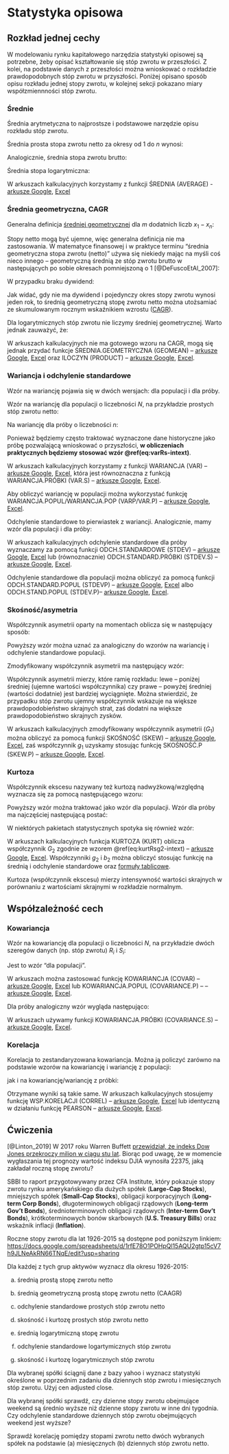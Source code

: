 # Statystyka opisowa {#statystyka_opisowa}

## Rozkład jednej cechy

W modelowaniu rynku kapitałowego narzędzia statystyki opisowej są potrzebne, żeby opisać kształtowanie się stóp zwrotu w przeszłości. Z kolei, na podstawie danych z przeszłości można wnioskować o rozkładzie prawdopodobnych stóp zwrotu w przyszłości. Poniżej opisano sposób opisu rozkładu jednej stopy zwrotu, w kolejnej sekcji pokazano miary współzmiennności stóp zwrotu.  

### Średnie

Średnia arytmetyczna to najprostsze i podstawowe narzędzie opisu rozkładu stóp zwrotu. 

Średnia prosta stopa zwrotu netto za okresy od $1$ do $n$ wynosi: 

\begin{equation}  
\bar{R} = \frac{\sum_{i=1}^n R_i}{n}
(\#eq:sredniaR-intext)
\end{equation}

Analogicznie, średnia stopa zwrotu brutto:

\begin{equation}  
\bar{\boldsymbol{\mathcal{R}}} = \frac{\sum_{i=1}^n \boldsymbol{\mathcal{R}}_i}{n} = 1 + \bar{R}
(\#eq:sredniaRp-intext)
\end{equation}

Średnia stopa logarytmiczna:

\begin{equation}  
\bar{r} = \frac{\sum_{i=1}^n r_i}{n}
(\#eq:sredniar-intext)
\end{equation}

W arkuszach kalkulacyjnych korzystamy z funkcji ŚREDNIA (AVERAGE) - [arkusze Google](<https://support.google.com/docs/answer/3093615?hl=pl>), [Excel](<https://support.microsoft.com/pl-pl/office/%C5%9Brednia-funkcja-047bac88-d466-426c-a32b-8f33eb960cf6>)


### Średnia geometryczna, CAGR

Generalna definicja [średniej geometrycznej](<https://pl.wikipedia.org/wiki/%C5%9Arednia_geometryczna>) dla $m$ dodatnich liczb $x_1 - x_n$:

\begin{equation}  
G = \sqrt[n]{\prod_{i=1}^n x_i} = \sqrt[n]{x_1\cdot x_2\cdot \cdot \cdot x_n} = (x_1\cdot x_2\cdot \cdot \cdot x_n)^{1/n}
(\#eq:sredniagx-intext)
\end{equation}

Stopy netto mogą być ujemne, więc generalna definicja nie ma zastosowania. W matematyce finansowej i w praktyce terminu "średnia geometryczna stopa zwrotu (netto)" używa się niekiedy mając na myśli coś nieco innego -- geometryczną średnią ze stóp zwrotu brutto w następujących po sobie okresach pomniejszoną o 1 [@DeFuscoEtAl_2007]:

\begin{equation}  
R_G = \left(\prod_{i=1}^t \boldsymbol{\mathcal{R}}_i\right)^{\frac{1}{t}} - 1 = \left[\prod_{i=1}^t (1+R_i)\right]^{\frac{1}{t}} - 1
(\#eq:sredniagR-intext)
\end{equation}

W przypadku braku dywidend:

\begin{equation}  
R_G = \left(\frac{P_t}{P_0} \right)^{\frac{1}{t}} - 1
(\#eq:sredniagP-intext)
\end{equation}

Jak widać, gdy nie ma dywidend i pojedynczy okres stopy zwrotu wynosi jeden rok, to średnią geometryczną stopę zwrotu netto można utożsamiać ze skumulowanym rocznym wskaźnikiem wzrostu ([CAGR](<https://pl.wikipedia.org/wiki/Skumulowany_roczny_wska%C5%BAnik_wzrostu>)).

Dla logarytmicznych stóp zwrotu nie liczymy średniej geometrycznej. Warto jednak zauważyć, że:

\begin{equation}  
R_G = e^{\bar{r}}-1
(\#eq:sredniaglog-intext)
\end{equation}

W arkuszach kalkulacyjnych nie ma gotowego wzoru na CAGR, mogą się jednak przydać funkcje ŚREDNIA.GEOMETRYCZNA (GEOMEAN) -- [arkusze Google](<https://support.google.com/docs/answer/3094001?hl=pl>), [Excel](<https://support.microsoft.com/pl-pl/office/%C5%9Brednia-geometryczna-funkcja-db1ac48d-25a5-40a0-ab83-0b38980e40d5>) oraz ILOCZYN (PRODUCT) -- [arkusze Google](<https://support.google.com/docs/answer/3093502?hl=pl>), [Excel](<https://support.microsoft.com/pl-pl/office/product-function-e46128aa-0cd8-4a45-915c-6a6f90c06ec8>).


### Wariancja i odchylenie standardowe

Wzór na wariancję pojawia się w dwóch wersjach: dla populacji i dla próby. 

Wzór na wariancję dla populacji o liczebności $N$, na przykładzie prostych stóp zwrotu netto:

\begin{equation}  
\sigma^2_R = \frac{\sum_{i=1}^N \left(R_i-\bar{R}\right)^2}{N}
(\#eq:varR-intext)
\end{equation}

Na wariancję dla próby o liczebności $n$:

\begin{equation}  
s^2_R = \frac{\sum_{i=1}^n \left(R_i-\bar{R}\right)^2}{n-1}
(\#eq:varRs-intext)
\end{equation}

Ponieważ będziemy często traktować wyznaczone dane historyczne jako próbę pozwalającą wnioskować o przyszłości, __w obliczeniach praktycznych będziemy stosować wzór \@ref(eq:varRs-intext)__. 

W arkuszach kalkulacyjnych korzystamy z funkcji WARIANCJA (VAR) -- [arkusze Google](<https://support.google.com/docs/answer/3094063?hl=pl>), [Excel](<https://support.microsoft.com/pl-pl/office/wariancja-funkcja-1f2b7ab2-954d-4e17-ba2c-9e58b15a7da2>), która jest równoznaczna z funkcją WARIANCJA.PRÓBKI (VAR.S) -- [arkusze Google](<https://support.google.com/docs/answer/9387478?hl=pl>), [Excel](<https://support.microsoft.com/pl-pl/office/wariancja-pr%C3%B3bki-funkcja-913633de-136b-449d-813e-65a00b2b990b>). 

Aby obliczyć wariancję w populacji można wykorzystać funkcję WARIANCJA.POPUL/WARIANCJA.POP (VARP/VAR.P) -- [arkusze Google](<https://support.google.com/docs/answer/3094113?hl=pl>), [Excel](<https://support.microsoft.com/pl-pl/office/wariancja-pop-funkcja-73d1285c-108c-4843-ba5d-a51f90656f3a>).

Odchylenie standardowe to pierwiastek z wariancji. Analogicznie, mamy wzór dla populacji i dla próby:

\begin{equation}  
\sigma_R = \sqrt{\sigma^2_R} = \sqrt{\frac{\sum_{i=1}^N \left(R_i-\bar{R}\right)^2}{N}}
(\#eq:sdR-intext)
\end{equation}

\begin{equation}  
s_R = \sqrt{s^2_R} = \sqrt{\frac{\sum_{i=1}^n \left(R_i-\bar{R}\right)^2}{n-1}}
(\#eq:sdRs-intext)
\end{equation}

W arkuszach kalkulacyjnych odchylenie standardowe dla próby wyznaczamy za pomocą funkcji ODCH.STANDARDOWE (STDEV) -- [arkusze Google](<https://support.google.com/docs/answer/3094054?hl=pl>), [Excel](<https://support.microsoft.com/pl-pl/office/odch-standardowe-funkcja-51fecaaa-231e-4bbb-9230-33650a72c9b0>) lub (równoznacznie) ODCH.STANDARD.PRÓBKI (STDEV.S) -- [arkusze Google](<https://support.google.com/docs/answer/9387538?hl=pl>), [Excel](<https://support.microsoft.com/pl-pl/office/odch-standard-pr%C3%B3bki-funkcja-7d69cf97-0c1f-4acf-be27-f3e83904cc23>). 

Odchylenie standardowe dla populacji można obliczyć za pomocą funkcji ODCH.STANDARD.POPUL (STDEVP) -- [arkusze Google](<https://support.google.com/docs/answer/3094105?hl=pl>), [Excel](<https://support.microsoft.com/pl-pl/office/odch-standard-popul-funkcja-1f7c1c88-1bec-4422-8242-e9f7dc8bb195>) albo ODCH.STAND.POPUL (STDEV.P)-- [arkusze Google](<https://support.google.com/docs/answer/9387532?hl=pl>), [Excel](<https://support.microsoft.com/pl-pl/office/odch-stand-popul-funkcja-6e917c05-31a0-496f-ade7-4f4e7462f285>). 
 
### Skośność/asymetria

Współczynnik asymetrii oparty na momentach oblicza się w następujący sposób:

\begin{equation}  
g_{1(R)} = \frac{1}{n}\sum_{i=1}^n\left(\frac{R_i-\bar{R}}{\sigma_R}\right)^3
(\#eq:skewRg1-intext)
\end{equation}

Powyższy wzór można uznać za analogiczny do wzorów na wariancję i odchylenie standardowe populacji. 

Zmodyfikowany współczynnik asymetrii ma następujący wzór:

\begin{equation}  
G_{1(R)} = \frac{\sqrt{n(n-1)}}{n-2}g_{1(R)}
(\#eq:skewRG1-intext)
\end{equation}

Współczynnik asymetrii mierzy, które ramię rozkładu: lewe -- poniżej średniej (ujemne wartości współczynnika) czy prawe -- powyżej średniej (wartości dodatnie) jest bardziej wyciągnięte. Można stwierdzić, że przypadku stóp zwrotu ujemny współczynnik wskazuje na większe prawdopodobieństwo skrajnych strat, zaś dodatni na większe prawdopodobieństwo skrajnych zysków. 

W arkuszach kalkulacyjnych zmodyfikowany współczynnik asymetrii ($G_1$) można obliczyć za pomocą funkcji SKOŚNOŚĆ (SKEW) -- [arkusze Google](<https://support.google.com/docs/answer/3094101?hl=pl>), [Excel](<https://support.microsoft.com/pl-pl/office/sko%C5%9Bno%C5%9B%C4%87-funkcja-bdf49d86-b1ef-4804-a046-28eaea69c9fa>), zaś współczynnik $g_1$ uzyskamy stosując funkcję SKOŚNOŚĆ.P (SKEW.P) -- [arkusze Google](<https://support.google.com/docs/answer/9368569?hl=pl>), [Excel](<https://support.microsoft.com/pl-pl/office/sko%C5%9Bno%C5%9B%C4%87-p-funkcja-76530a5c-99b9-48a1-8392-26632d542fcb>).


### Kurtoza

Współczynnik ekscesu nazywany też kurtozą nadwyżkową/względną wyznacza się za pomocą następującego wzoru: 

\begin{equation}  
g_{2(R)} = \frac{1}{n}\sum_{i=1}^n\left(\frac{R_i-\bar{R}}{\sigma_R}\right)^4-3
(\#eq:kurtRg2-intext)
\end{equation}

Powyższy wzór można traktować jako wzór dla populacji. Wzór dla próby ma najczęściej następującą postać: 

\begin{equation}  
G_{2(R)} = \frac{n-1}{(n-2)(n-3)}\left[(n+1)g_{2(R)}+6\right]
(\#eq:kurtRsg2-intext)
\end{equation}

W niektórych pakietach statystycznych spotyka się również wzór: 

\begin{equation}  
b_{2(R)} = \frac{1}{n}\sum_{i=1}^n\left(\frac{R_i-\bar{R}}{s_R}\right)^4-3
(\#eq:kurtRb2-intext)
\end{equation}

W arkuszach kalkulacyjnych funkcja KURTOZA (KURT) oblicza współczynnik $G_2$ zgodnie ze wzorem \@ref(eq:kurtRsg2-intext) -- [arkusze Google](<https://support.google.com/docs/answer/3093634?hl=pl>), [Excel](<https://support.microsoft.com/pl-pl/office/kurtoza-funkcja-bc3a265c-5da4-4dcb-b7fd-c237789095ab>). Współczynniki $g_2$ i $b_2$ można obliczyć stosując funkcję na średnią i odchylenie standardowe oraz [formuły tablicowe](<https://support.microsoft.com/pl-pl/office/tworzenie-formu%C5%82y-tablicowej-e43e12e0-afc6-4a12-bc7f-48361075954d>). 

Kurtoza (współczynnik ekscesu) mierzy intensywność wartości skrajnych w porównaniu z wartościami skrajnymi w rozkładzie normalnym. 

<!-- ### Mediana -->

<!-- ### Kwantyle -->

## Współzależność cech

### Kowariancja

Wzór na kowariancję dla populacji o liczebności $N$, na przykładzie dwóch szeregów danych (np. stóp zwrotu) $R_i$ i $S_i$:

\begin{equation}  
\sigma_{RS} = \frac{\sum_{i=1}^N \left(R_i-\bar{R}\right)\left(S_i-\bar{S}\right)}{N}
(\#eq:covarR-intext)
\end{equation}

Jest to wzór "dla populacji". 

W arkuszach można zastosować funkcję KOWARIANCJA (COVAR) -- [arkusze Google](<https://support.google.com/docs/answer/3093993?hl=pl>), [Excel](<https://support.microsoft.com/pl-pl/office/kowariancja-funkcja-50479552-2c03-4daf-bd71-a5ab88b2db03>) lub KOWARIANCJA.POPUL (COVARIANCE.P) -- -- [arkusze Google](<https://support.google.com/docs/answer/9386301?hl=pl>), [Excel](<https://support.microsoft.com/pl-pl/office/kowariancja-popul-funkcja-6f0e1e6d-956d-4e4b-9943-cfef0bf9edfc>).

Dla próby analogiczny wzór wygląda następująco:

\begin{equation}  
s_{RS} = \frac{\sum_{i=1}^n \left(R_i-\bar{R}\right)\left(S_i-\bar{S}\right)}{n-1}
(\#eq:covarsR-intext)
\end{equation}

W arkuszach używamy funkcji KOWARIANCJA.PRÓBKI (COVARIANCE.S) -- [arkusze Google](<https://support.google.com/docs/answer/9365675?hl=pll>), [Excel](<https://support.microsoft.com/pl-pl/office/kowariancja-pr%C3%B3bki-funkcja-0a539b74-7371-42aa-a18f-1f5320314977>).


### Korelacja

Korelacja to zestandaryzowana kowariancja. Można ją policzyć zarówno na podstawie wzorów na kowariancję i wariancję z populacji:

\begin{equation}  
\rho_{RS} = \frac{\sigma_{RS}}{\sigma_R \sigma_S}
(\#eq:corrho-intext)
\end{equation}

jak i na kowariancję/wariancję z próbki:

\begin{equation}  
r_{RS} = \frac{s_{RS}}{s_R s_S}
(\#eq:corr-intext)
\end{equation}

Otrzymane wyniki są takie same. W arkuszach kalkulacyjnych stosujemy funkcję WSP.KORELACJI (CORREL) -- [arkusze Google](<https://support.google.com/docs/answer/3093990?hl=pl>), [Excel](<https://support.microsoft.com/pl-pl/office/wsp-korelacji-funkcja-995dcef7-0c0a-4bed-a3fb-239d7b68ca92>) lub identyczną w działaniu funkcję PEARSON -- [arkusze Google](<https://support.google.com/docs/answer/3094092?hl=pl>), [Excel](<https://support.microsoft.com/pl-pl/office/pearson-funkcja-0c3e30fc-e5af-49c4-808a-3ef66e034c18>).

## Ćwiczenia

<!--Linton 4 
Recently, Warren Buffett has predicted that the Dow Jones index will exceed one million in a hundred years time. Given that the current level of the index is 22400, what annual rate of return is he assuming?

https://www.cnbc.com/2017/09/21/dow-1-million-warren-buffett-says-it-can-happen.html

-->

:::{.exercise #linton4}
[@Linton_2019]
W 2017 roku Warren Buffett [przewidział, że indeks Dow Jones przekroczy milion w ciągu stu lat](<https://www.cnbc.com/2017/09/21/dow-1-million-warren-buffett-says-it-can-happen.html>). Biorąc pod uwagę, że w momencie wygłaszania tej prognozy wartość indeksu DJIA wynosiła 22375, jaką zakładał roczną stopę zwrotu?
:::

:::{.exercise #sbbi}
SBBI to raport przygotowywany przez CFA Institute, który pokazuje stopy zwrotu rynku amerykańskiego dla dużych spółek (__Large-Cap Stocks__), mniejszych spółek (__Small-Cap Stocks__), obligacji korporacyjnych (__Long-term Corp Bonds__), długoterminowych obligacji rządowych (__Long-term Gov't Bonds__), średnioterminowych obligacji rządowych (__Inter-term Gov't Bonds__), krótkoterminowych bonów skarbowych (__U.S. Treasury Bills__) oraz wskaźnik inflacji (__Inflation__). 

Roczne stopy zwrotu dla lat 1926-2015 są dostępne pod poniższym linkiem: <https://docs.google.com/spreadsheets/d/1rfE78O1POHpQl15AQU2gtp15cV7h9JLNeAkRN66TNqE/edit?usp=sharing>

Dla każdej z tych grup aktywów wyznacz dla okresu 1926-2015: 

a) średnią prostą stopę zwrotu netto

b) średnią geometryczną prostą stopę zwrotu netto (CAAGR)

c) odchylenie standardowe prostych stóp zwrotu netto

d) skośność i kurtozę prostych stóp zwrotu netto

e) średnią logarytmiczną stopę zwrotu

f) odchylenie standardowe logartymicznych stóp zwrotu

g) skośność i kurtozę logarytmicznych stóp zwrotu
:::

:::{.exercise #ticker-of-choice1}
Dla wybranej spółki ściągnij dane z bazy yahoo i wyznacz statystyki określone w poprzednim zadaniu dla dziennych stóp zwrotu i miesięcznych stóp zwrotu. Użyj cen adjusted close.   
:::

:::{.exercise #ticker-of-choice2}
Dla wybranej spółki sprawdź, czy dzienne stopy zwrotu obejmujące weekend są średnio wyższe niż dzienne stopy zwrotu w inne dni tygodnia. Czy odchylenie standardowe dziennych stóp zwrotu obejmujących weekend jest wyższe?   
:::

:::{.exercise #ticker-of-choice3}
Sprawdź korelację pomiędzy stopami zwrotu netto dwóch wybranych spółek na podstawie (a) miesięcznych (b) dziennych stóp zwrotu netto. 
:::

